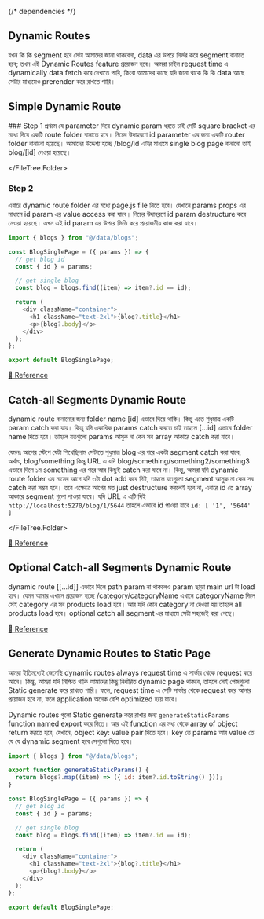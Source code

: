 {/* dependencies */}

## Dynamic Routes

যখন কি কি segment হবে সেটা আমাদের জানা থাকবেনা, data এর উপরে নির্ভর করে segment বানাতে হবে; তখন এই Dynamic Routes feature প্রয়োজন হবে।
আমরা চাইল request time এ dynamically data fetch করে দেখাতে পারি, কিংবা আমাদের কাছে যদি জানা থাকে কি কি data আছে সেটার মাধ্যমেও prerender করে রাখতে পারি।

## Simple Dynamic Route

<Steps>
### Step 1
প্রথমে যে parameter দিয়ে dynamic param ধরতে চাই সেটি square bracket এর মধ্যে দিয়ে একটি route folder বানাতে হবে। নিচের উদাহরণে id parameter এর জন্য একটি router folder বানানো হয়েছে। আমাদের উদ্দেশ্য হচ্ছে /blog/id এটার মাধ্যমে single blog page বানানো তাই blog/[id] নেওয়া হয়েছে।

<FileTree>
  <FileTree.Folder name="app" defaultOpen>
    <FileTree.Folder name="blog" defaultOpen>
    <FileTree.Folder name="[id]" defaultOpen>
        <FileTree.File name="page.js" />
    </FileTree.Folder>
        <FileTree.File name="page.js" />
    </FileTree.Folder>
    <FileTree.File name="layout.js" />
    <FileTree.File name="page.js" />

  </FileTree.Folder>
</FileTree>

### Step 2

এবারে dynamic route folder এর মধ্যে page.js file নিতে হবে। যেখানে params props এর মাধ্যমে id param এর value access করা যাবে। নিচের উদাহরণে id param destructure করে নেওয়া হয়েছে। এখন এই id param এর উপরে ভিত্তি করে প্রয়োজনীয় কাজ করা যাবে।

```js copy showLineNumbers filename="app/blog/[id]/page.js" {3, 5}
import { blogs } from "@/data/blogs";

const BlogSinglePage = ({ params }) => {
  // get blog id
  const { id } = params;

  // get single blog
  const blog = blogs.find((item) => item?.id == id);

  return (
    <div className="container">
      <h1 className="text-2xl">{blog?.title}</h1>
      <p>{blog?.body}</p>
    </div>
  );
};

export default BlogSinglePage;
```

</Steps>

[🔗 Reference](https://nextjs.org/docs/app/building-your-application/routing/dynamic-routes)

## Catch-all Segments Dynamic Route

dynamic route বানানোর জন্য folder name [id] এভাবে দিয়ে থাকি। কিন্তু এতে শুধুমাত্র একটি param catch করা যায়। কিন্তু যদি একাধিক params catch করতে চাই তাহলে [...id] এভাবে folder name দিতে হবে। তাহলে যতগুলো params আসুক না কেন সব array আকারে catch করা যাবে।

যেমনঃ আগের স্টেপে যেটা শিখেছিলাম সেটাতে শুধুমাত্র blog এর পরে একটা segment catch করা যাবে, অর্থাৎ, blog/something কিন্তু URL এ যদি blog/something/something2/something3 এভাবে দিলে ১ম something এর পরে আর কিছুই catch করা যাবে না। কিন্তু, আমরা যদি dynamic route folder এর নামের আগে যদি ৩টা dot add করে দিই, তাহলে যতগুলো segment আসুক না কেন সব catch করা সম্ভব হবে। তবে এক্ষেত্রে আগের মত just destructure করলেই হবে না, এবারে id তে array আকারে segment গুলো পাওয়া যাবে। যদি URL এ এটি দিই `http://localhost:5270/blog/1/5644` তাহলে এভাবে id পাওয়া যাবে `id: [ '1', '5644' ]`

<FileTree>
  <FileTree.Folder name="app" defaultOpen>
    <FileTree.Folder name="blog" defaultOpen>
    <FileTree.Folder name="[...id]" defaultOpen>
        <FileTree.File name="page.js" />
    </FileTree.Folder>
        <FileTree.File name="page.js" />
    </FileTree.Folder>
    <FileTree.File name="layout.js" />
    <FileTree.File name="page.js" />

  </FileTree.Folder>
</FileTree>

[🔗 Reference](https://nextjs.org/docs/app/building-your-application/routing/dynamic-routes#catch-all-segments)

## Optional Catch-all Segments Dynamic Route

dynamic route [[...id]] এভাবে দিলে path param না থাকলেও param ছাড়া main url টা load হবে। যেমন আমার এখানে প্রয়োজন হচ্ছে /category/categoryName এখানে categoryName দিলে সেই category এর সব products load হবে। আর যদি কোন category না দেওয়া হয় তাহলে all products load হবে। optional catch all segment এর মাধ্যমে সেটা সহজেই করা গেছে।

[🔗 Reference](https://nextjs.org/docs/app/building-your-application/routing/dynamic-routes#optional-catch-all-segments)

## Generate Dynamic Routes to Static Page

আমরা ইতিমধ্যেই জেনেছি dynamic routes always request time এ সার্ভার থেকে request করে আনে। কিন্তু, আমরা যদি নিশ্চিত থাকি আমাদের কিছু নির্ধারিত dynamic page থাকবে, তাহলে সেই পেজগুলো Static generate করে রাখতে পারি। ফলে, request time এ সেটি সার্ভার থেকে request করে আনার প্রয়োজন হবে না, ফলে application অনেক বেশি optimized হয়ে যাবে।

Dynamic routes গুলো Static generate করে রাখার জন্য `generateStaticParams` function named export করে দিতে। আর এই function এর মধ্য থেকে array of object return করতে হবে, যেখানে, object key: value pair দিতে হবে। key তে params আর value তে যে যে dynamic segment হবে সেগুলো দিতে হবে।

```js copy showLineNumbers filename="app/blog/[id]/page.js" {3-5, 9}
import { blogs } from "@/data/blogs";

export function generateStaticParams() {
  return blogs?.map((item) => ({ id: item?.id.toString() }));
}

const BlogSinglePage = ({ params }) => {
  // get blog id
  const { id } = params;

  // get single blog
  const blog = blogs.find((item) => item?.id == id);

  return (
    <div className="container">
      <h1 className="text-2xl">{blog?.title}</h1>
      <p>{blog?.body}</p>
    </div>
  );
};

export default BlogSinglePage;
```

